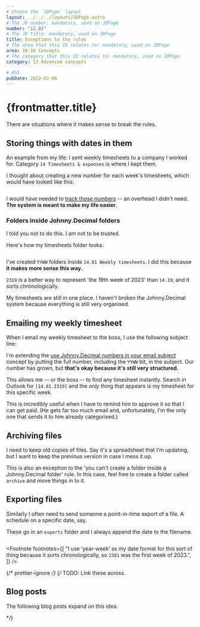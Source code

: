 ```yaml
---
# Choose the `JDPage` layout
layout: ../../../layouts/JDPage.astro
# The JD number: mandatory, used on JDPage
number: "12.02"
# The JD title: mandatory, used on JDPage
title: Exceptions to the rules
# The area that this ID relates to: mandatory, used on JDPage
area: 10-19 Concepts
# The category that this ID relates to: mandatory, used on JDPage
category: 12 Advanced concepts

# RSS
pubDate: 2022-02-06
---
```



# {frontmatter.title}

There are situations where it makes sense to break the rules.

## Storing things with dates in them

An example from my life: I sent weekly timesheets to a company I worked for. Category `14 Timesheets & expenses` is where I kept them.

I thought about creating a new number for each week's timesheets, which would have looked like this:

<img srcset="/img/12.02-finder-14.01-timesheets-folder-before.gif 2x" />

I would have needed to [track those numbers](/10-19-concepts/11-core/11.05-the-index) -- an overhead I didn't need. **The system is meant to make my life easier.**

### Folders inside Johnny.Decimal folders

I told you not to do this. I am not to be trusted.

Here's how my timesheets folder looks:

<img srcset="/img/12.02-finder-14.01-timesheets-folder-after-highlighted.gif 2x" />

I've created `YYWW` folders<FootRef n={1} /> inside `14.01 Weekly timesheets`. I did this because **it makes more sense this way.**

`2319` is a better way to represent 'the 19th week of 2023' than `14.19`, and it sorts chronologically.

My timesheets are still in one place. I haven't broken the Johnny.Decimal system because everything is still very organised.

## Emailing my weekly timesheet

When I email my weekly timesheet to the boss, I use the following subject line:

<EmailSubjectWithYYWW />

I'm extending the [use Johnny.Decimal numbers in your email subject](/10-19-concepts/12-advanced/12.01-managing-email) concept by putting the full number, including the `YYWW` bit, in the subject. Our number has grown, but **that's okay because it's still very structured.**

This allows me -- or the boss -- to find any timesheet instantly. Search in Outlook for `[14.01.2319]` and the _only_ thing that appears is my timesheet for this specific week.

This is incredibly useful when I have to remind him to approve it so that I can get paid. (He gets far too much email and, unfortunately, I'm the only one that sends it to him already categorised.)

## Archiving files

I need to keep old copies of files. Say it's a spreadsheet that I'm updating, but I want to keep the previous version in case I mess it up.

This is also an exception to the 'you can't create a folder inside a Johnny.Decimal folder' rule. In this case, feel free to create a folder called `archive` and move things in to it.

## Exporting files

Similarly I often need to send someone a point-in-time export of a file. A schedule on a specific date, say.

These go in an `exports` folder and I always append the date to the filename.

<img srcset="/img/12.02-finder-12.02-exports.gif 2x" />

<Footnote
  footnotes={[
    "I use &lsquo;year-week&rsquo; as my date format for this sort of thing because it sorts chronologically, so <code>2301</code> was the first week of 2023.",
  ]}
/>

{/* prettier-ignore */}
{/* 
TODO: Link these across.

## Blog posts

The following blog posts expand on this idea.

<BlogIndexItem
  title="Setting up a new project"
  date="17th January 2021"
  summary="Walking through the setup of a new home project."
  slug="/blog/20210117-setting-up-a-new-project/"
  tags="example"
/>

<Navigation
  backURL="/concepts/working-at-the-terminal"
  backTitle="Working at the terminal"
  nextURL={null}
  nextTitle={null}
/>
*/}
